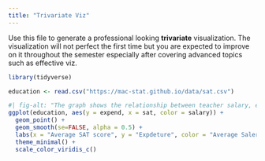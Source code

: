 ```yaml
---
title: "Trivariate Viz"
---
```


Use this file to generate a professional looking **trivariate** visualization.  The visualization will not perfect the first time but you are expected to improve on it throughout the semester especially after covering advanced topics such as effective viz.

```r
library(tidyverse)
```

```r
education <- read.csv("https://mac-stat.github.io/data/sat.csv")
```

```r
#| fig-alt: "The graph shows the relationship between teacher salary, expenses of a school, and SAT scores. It seems to show lower SAT scores for schools that spend more overall and on teacher salaries."
ggplot(education, aes(y = expend, x = sat, color = salary)) +
  geom_point() +
  geom_smooth(se=FALSE, alpha = 0.5) +
  labs(x = "Average SAT score", y = "Expdeture", color = "Average Salery of Teacher") +
  theme_minimal() +
  scale_color_viridis_c()
```
 
